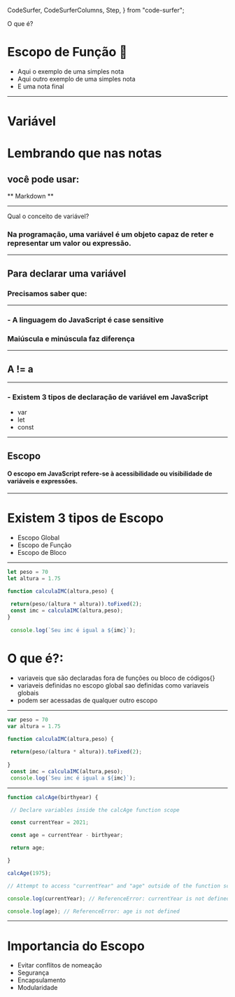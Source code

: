   CodeSurfer,
  CodeSurferColumns,
  Step,
} from "code-surfer";


O que é?
# Escopo de Função 👋

<Notes>

- Aqui o exemplo de uma simples nota
- Aqui outro exemplo de uma simples nota
- E uma nota final 

</Notes>

---

# Variável

<Notes>

# Lembrando que nas notas 
## você pode usar:

** Markdown ** 

</Notes>

---

Qual o conceito de variável?
### Na programação, uma variável é um objeto capaz de reter e representar um valor ou expressão.

---
## Para declarar uma variável
### Precisamos saber que:
---
### - A linguagem do JavaScript é case sensitive
### Maiúscula e minúscula faz diferença
---
## A != a 
---
### - Existem 3 tipos de declaração de variável em JavaScript
- var 
- let 
- const
---
## Escopo
#### O escopo em JavaScript refere-se à acessibilidade ou visibilidade de variáveis ​e expressões.
---
# Existem 3 tipos de Escopo
- Escopo Global
- Escopo de Função
- Escopo de Bloco
---
<CodeSurfer>

 ```js title="Escopo Global" 
 let peso = 70
 let altura = 1.75

function calculaIMC(altura,peso) {
  
  return(peso/(altura * altura)).toFixed(2);
  const imc = calculaIMC(altura,peso);    
}
  
  console.log(`Seu imc é igual a ${imc}`);
```

</CodeSurfer>

<Notes>

# O que é?:
- variaveis que são declaradas fora de funções ou bloco de códigos{}
- variaveis definidas no escopo global sao definidas como variaveis globais
- podem ser acessadas de qualquer outro escopo

</Notes>

---

<CodeSurfer>

 ```js 9 title="Escopo Global" subtitle="const tem que está fora do escopo da função"
 var peso = 70
 var altura = 1.75

function calculaIMC(altura,peso) {
  
  return(peso/(altura * altura)).toFixed(2);
      
}
  const imc = calculaIMC(altura,peso);
  console.log(`Seu imc é igual a ${imc}`);
```

</CodeSurfer>

---

<CodeSurfer>

 ```js title="Escopo de Função"  
 function calcAge(birthyear) {

  // Declare variables inside the calcAge function scope

  const currentYear = 2021;

  const age = currentYear - birthyear;

  return age;

}

calcAge(1975);

// Attempt to access "currentYear" and "age" outside of the function scope is not possible

console.log(currentYear); // ReferenceError: currentYear is not defined

console.log(age); // ReferenceError: age is not defined
```
</CodeSurfer>

---

# Importancia do Escopo
- Evitar conflitos de nomeação
- Segurança
- Encapsulamento
- Modularidade

<Notes>

</Notes>